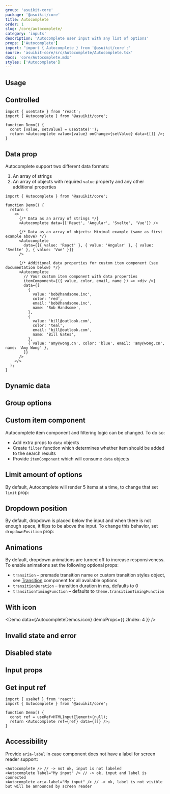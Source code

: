 ```yaml
---
group: 'asuikit-core'
package: '@asuikit/core'
title: Autocomplete
order: 1
slug: /core/autocomplete/
category: 'inputs'
description: 'Autocomplete user input with any list of options'
props: ['Autocomplete']
import: "import { Autocomplete } from '@asuikit/core';"
source: 'asuikit-core/src/Autocomplete/Autocomplete.tsx'
docs: 'core/Autocomplete.mdx'
styles: ['Autocomplete']
---
```



## Usage

<Demo data={AutocompleteDemos.usage} />

## Controlled

```tsx
import { useState } from 'react';
import { Autocomplete } from '@asuikit/core';

function Demo() {
  const [value, setValue] = useState('');
  return <Autocomplete value={value} onChange={setValue} data={[]} />;
}
```

## Data prop

Autocomplete support two different data formats:

1. An array of strings
2. An array of objects with required `value` property and any other additional properties

```tsx
import { Autocomplete } from '@asuikit/core';

function Demo() {
  return (
    <>
      {/* Data as an array of strings */}
      <Autocomplete data={['React', 'Angular', 'Svelte', 'Vue']} />

      {/* Data as an array of objects: Minimal example (same as first example above) */}
      <Autocomplete
        data={[{ value: 'React' }, { value: 'Angular' }, { value: 'Svelte' }, { value: 'Vue' }]}
      />

      {/* Additional data properties for custom item component (see documentation below) */}
      <Autocomplete
        // Your custom item component with data properties
        itemComponent={({ value, color, email, name }) => <div />}
        data={[
          {
            value: 'bob@handsome.inc',
            color: 'red',
            email: 'bob@handsome.inc',
            name: 'Bob Handsome',
          },
          {
            value: 'bill@outlook.com',
            color: 'teal',
            email: 'bill@outlook.com',
            name: 'Bill Gates',
          },
          { value: 'amy@wong.cn', color: 'blue', email: 'amy@wong.cn', name: 'Amy Wong' },
        ]}
      />
    </>
  );
}
```

## Dynamic data

<Demo data={AutocompleteDemos.dynamic} />

## Group options

<Demo data={AutocompleteDemos.group} />

## Custom item component

Autocomplete item component and filtering logic can be changed. To do so:

- Add extra props to `data` objects
- Create `filter` function which determines whether item should be added to the search results
- Provide `itemComponent` which will consume `data` objects

<Demo data={AutocompleteDemos.itemComponent} />

## Limit amount of options

By default, Autocomplete will render 5 items at a time, to change that set `limit` prop:

<Demo data={AutocompleteDemos.limit} />

## Dropdown position

By default, dropdown is placed below the input and when there is not enough space, it flips to be above the input.
To change this behavior, set `dropdownPosition` prop:

<Demo data={AutocompleteDemos.flip} />

## Animations

By default, dropdown animations are turned off to increase responsiveness.
To enable animations set the following optional props:

- `transition` – premade transition name or custom transition styles object, see [Transition](/core/transition/) component for all available options
- `transitionDuration` – transition duration in ms, defaults to 0
- `transitionTimingFunction` – defaults to `theme.transitionTimingFunction`

<Demo data={AutocompleteDemos.animations} />

## With icon

<Demo data={AutocompleteDemos.icon} demoProps={{ zIndex: 4 }} />

## Invalid state and error

<Demo data={AutocompleteDemos.validation} />

## Disabled state

<Demo data={AutocompleteDemos.disabled} />

## Input props

<Demo data={AutocompleteDemos.configurator} />

## Get input ref

```tsx
import { useRef } from 'react';
import { Autocomplete } from '@asuikit/core';

function Demo() {
  const ref = useRef<HTMLInputElement>(null);
  return <Autocomplete ref={ref} data={[]} />;
}
```

## Accessibility

Provide `aria-label` in case component does not have a label for screen reader support:

```tsx
<Autocomplete /> // -> not ok, input is not labeled
<Autocomplete label="My input" /> // -> ok, input and label is connected
<Autocomplete aria-label="My input" /> // -> ok, label is not visible but will be announced by screen reader
```
